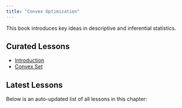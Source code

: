 ```yaml
---
title: "Convex Optimization"
---
```



This book introduces key ideas in descriptive and inferential statistics.

## Curated Lessons

- [Introduction](introduction/intro.qmd)
- [Convex Set](convex-set/convex-set.qmd)



## Latest Lessons

Below is an auto-updated list of all lessons in this chapter:

